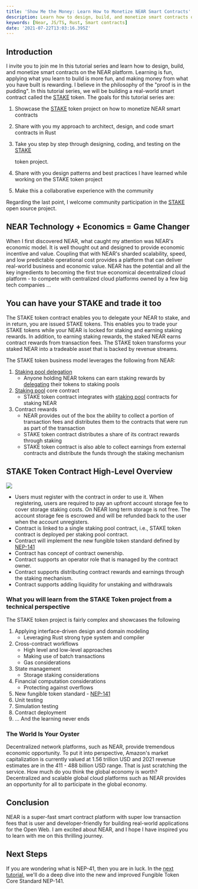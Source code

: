 ```yaml
---
title: 'Show Me the Money: Learn How to Monetize NEAR Smart Contracts'
description: Learn how to design, build, and monetize smart contracts on the NEAR blockchain
keywords: [Near, JS/TS, Rust, Smart contracts]
date: '2021-07-22T13:03:16.395Z'
---
```


## Introduction

I invite you to join me In this tutorial series and learn how to design, build, and monetize smart contracts on the NEAR platform. Learning is fun, applying what you learn to build is more fun, and making money from what you have built is rewarding. I believe in the philosophy of the "proof is in the pudding". In this tutorial series, we will be building a real-world smart contract called the [STAKE](https://github.com/oysterpack/oysterpack-near-stake-token) token. The goals for this tutorial series are:

1.  Showcase the [STAKE](https://github.com/oysterpack/oysterpack-near-stake-token) token project on how to monetize NEAR smart contracts

2.  Share with you my approach to architect, design, and code smart contracts in Rust

3.  Take you step by step through designing, coding, and testing on the [STAKE](https://github.com/oysterpack/oysterpack-near-stake-token)

    token project.

4.  Share with you design patterns and best practices I have learned while working on the STAKE token project

5.  Make this a collaborative experience with the community

Regarding the last point, I welcome community participation in the [STAKE](https://github.com/oysterpack/oysterpack-near-stake-token) open source project.

## NEAR Technology + Economics = Game Changer

When I first discovered NEAR, what caught my attention was NEAR's economic model. It is well thought out and designed to provide economic incentive and value. Coupling that with NEAR's sharded scalability, speed, and low predictable operational cost provides a platform that can deliver real-world business and economic value. NEAR has the potential and all the key ingredients to becoming the first true economical decentralized cloud platform - to compete with centralized cloud platforms owned by a few big tech companies ...

## You can have your STAKE and trade it too

The STAKE token contract enables you to delegate your NEAR to stake, and in return, you are issued STAKE tokens. This enables you to trade your STAKE tokens while your NEAR is locked for staking and earning staking rewards. In addition, to earning staking rewards, the staked NEAR earns contract rewards from transaction fees. The STAKE token transforms your staked NEAR into a tradeable asset that is backed by revenue streams.

The STAKE token business model leverages the following from NEAR:

1.  [Staking pool delegation](https://docs.near.org/docs/validator/delegation#staking-pool-delegation)
    - Anyone holding NEAR tokens can earn staking rewards by [delegating](https://docs.near.org/docs/validator/staking-overview#for-delegators) their tokens to staking pools
2.  [Staking pool](https://github.com/near/core-contracts/tree/master/staking-pool) core contract
    - STAKE token contract integrates with [staking pool](https://github.com/near/core-contracts/tree/master/staking-pool) contracts for staking NEAR
3.  Contract rewards
    - NEAR provides out of the box the ability to collect a portion of transaction fees and distributes them to the contracts that were run as part of the transaction
    - STAKE token contract distributes a share of its contract rewards through staking
    - STAKE token contract is also able to collect earnings from external contracts and distribute the funds through the staking mechanism

## STAKE Token Contract High-Level Overview

![](./assets/near-stake-monetize-near-smart-contracts-image-1.png)

- Users must register with the contract in order to use it. When registering, users are required to pay an upfront account storage fee to cover storage staking costs. On NEAR long term storage is not free. The account storage fee is escrowed and will be refunded back to the user when the account unregisters.
- Contract is linked to a single staking pool contract, i.e., STAKE token contract is deployed per staking pool contract.
- Contract will implement the new fungible token standard defined by [NEP-141](https://github.com/near/NEPs/discussions/146)
- Contract has concept of contract ownership.
- Contract supports an operator role that is managed by the contract owner.
- Contract supports distributing contract rewards and earnings through the staking mechanism.
- Contract supports adding liquidity for unstaking and withdrawals

### What you will learn from the STAKE Token project from a technical perspective

The STAKE token project is fairly complex and showcases the following

1.  Applying interface-driven design and domain modeling
    - Leveraging Rust strong type system and compiler
2.  Cross-contract workflows
    - High level and low-level approaches
    - Making use of batch transactions
    - Gas considerations
3.  State management
    - Storage staking considerations
4.  Financial computation considerations
    - Protecting against overflows
5.  New fungible token standard - [NEP-141](https://github.com/near/NEPs/discussions/146)
6.  Unit testing
7.  Simulation testing
8.  Contract deployment
9.  ... And the learning never ends

### The World Is Your Oyster

Decentralized network platforms, such as NEAR, provide tremendous economic opportunity. To put it into perspective, Amazon's market capitalization is currently valued at 1.56 trillion USD and 2021 revenue estimates are in the 411 - 488 billion USD range. That is just scratching the service. How much do you think the global economy is worth? Decentralized and scalable global cloud platforms such as NEAR provides an opportunity for all to participate in the global economy.

## Conclusion

NEAR is a super-fast smart contract platform with super low transaction fees that is user and developer-friendly for building real-world applications for the Open Web. I am excited about NEAR, and I hope I have inspired you to learn with me on this thrilling journey.

## Next Steps

If you are wondering what is NEP-41, then you are in luck. In the [next tutorial](https://learn.figment.io/tutorials/stake-fungible-token), we'll do a deep dive into the new and improved Fungible Token Core Standard NEP-141.

